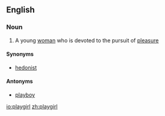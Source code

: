 ==English==

===Noun===
{{en-noun}}

# A young [[woman]] who is devoted to the pursuit of [[pleasure]]

====Synonyms====
* [[hedonist]]

====Antonyms====
* [[playboy]]

[[io:playgirl]]
[[zh:playgirl]]
